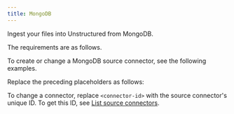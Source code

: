```yaml
---
title: MongoDB
---
```


Ingest your files into Unstructured from MongoDB.

The requirements are as follows.


<MongoDBPrerequisites />

To create or change a MongoDB source connector, see the following examples.


<CodeGroup>
    <MongoDBSDK />
    <MongoDBAPIRESTCreate />
    <MongoDBAPIRESTChange />
</CodeGroup>

Replace the preceding placeholders as follows:


<MongoDBAPIPlaceholders />

To change a connector, replace `<connector-id>` with the source connector's unique ID. 
To get this ID, see [List source connectors](/platform-api/api/overview#list-source-connectors).